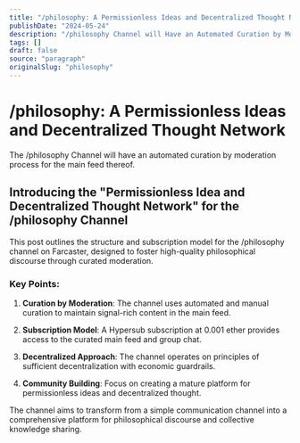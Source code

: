 ```yaml
---
title: "/philosophy: A Permissionless Ideas and Decentralized Thought Network"
publishDate: "2024-05-24"
description: "/philosophy Channel will Have an Automated Curation by Moderation Process for the Main Feed thereof...."
tags: []
draft: false
source: "paragraph"
originalSlug: "philosophy"
---
```


# /philosophy: A Permissionless Ideas and Decentralized Thought Network

The /philosophy Channel will have an automated curation by moderation process for the main feed thereof.

## Introducing the "Permissionless Idea and Decentralized Thought Network" for the /philosophy Channel

This post outlines the structure and subscription model for the /philosophy channel on Farcaster, designed to foster high-quality philosophical discourse through curated moderation.

### Key Points:

1. **Curation by Moderation**: The channel uses automated and manual curation to maintain signal-rich content in the main feed.

2. **Subscription Model**: A Hypersub subscription at 0.001 ether provides access to the curated main feed and group chat.

3. **Decentralized Approach**: The channel operates on principles of sufficient decentralization with economic guardrails.

4. **Community Building**: Focus on creating a mature platform for permissionless ideas and decentralized thought.

The channel aims to transform from a simple communication channel into a comprehensive platform for philosophical discourse and collective knowledge sharing.


